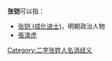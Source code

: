 '''张铠'''可以指：
* [[张铠_(成化进士)|张铠 (成化进士)]]，明朝政治人物
* [[張淯虎|張淯虎]]

{{disambig}}

[[Category:二字张姓人名消歧义|Category:二字张姓人名消歧义]]